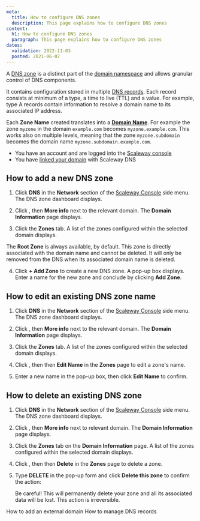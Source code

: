 ```yaml
---
meta:
  title: How to configure DNS zones
  description: This page explains how to configure DNS zones
content:
  h1: How to configure DNS zones
  paragraph: This page explains how to configure DNS zones
dates:
  validation: 2022-11-03
  posted: 2021-06-07
---
```


A [DNS zone](/network/dns-cloud/concepts#dns-zone) is a distinct part of the [domain namespace](/network/dns-cloud/concepts/#dns-namespace) and allows granular control of DNS components. 

It contains configuration stored in multiple [DNS records](/network/dns-cloud/concepts#dns-record). Each record consists at minimum of a type, a time to live (TTL) and a value. For example, type A records contain information to resolve a domain name to its associated IP address.  

Each **Zone Name** created translates into a [**Domain Name**](/network/dns-cloud/concepts/#domain-name-domain). For example the zone `myzone` in the domain `example.com` becomes `myzone.example.com`. This works also on multiple levels, meaning that the zone `myzone.subdomain` becomes the domain name `myzone.subdomain.example.com`.

<Message type="requirement">

- You have an account and are logged into the [Scaleway console](https://console.scaleway.com) 
- You have [linked your domain](/network/dns-cloud/how-to/add-external-domain) with Scaleway DNS

</Message>

## How to add a new DNS zone

1. Click **DNS** in the **Network** section of the [Scaleway Console](https://console.scaleway.com) side menu. The DNS zone dashboard displays.

2. Click <Icon name="more" />, then **More info** next to the relevant domain. The **Domain Information** page displays.

3. Click the **Zones** tab. A list of the zones configured within the selected domain displays.
  <Lightbox src="scaleway-dns-zone-list.webp" alt="" />

  <Message type="note">

  The **Root Zone** is always available, by default. This zone is directly associated with the domain name and cannot be deleted. It will only be removed from the DNS when its associated domain name is deleted. 

  </Message>

4. Click **+ Add Zone** to create a new DNS zone. A pop-up box displays. Enter a name for the new zone and conclude by clicking **Add Zone**.
  <Lightbox src="scaleway-dns-add-zone.webp" alt="" />

## How to edit an existing DNS zone name

1. Click **DNS** in the **Network** section of the [Scaleway Console](https://console.scaleway.com) side menu. The DNS zone dashboard displays.

2. Click <Icon name="more" />, then **More info** next to the relevant domain. The **Domain Information** page displays.

3. Click the **Zones** tab. A list of the zones configured within the selected domain displays.

4. Click <Icon name="more" />, then then **Edit Name** in the **Zones** page to edit a zone's name. 
  <Lightbox src="scaleway-dns-zone-list-edit.webp" alt="" />

5. Enter a new name in the pop-up box, then click **Edit Name** to confirm. 
  <Lightbox src="scaleway-dns-edit-zone-name.webp" alt="" />

## How to delete an existing DNS zone 

1. Click **DNS** in the **Network** section of the [Scaleway Console](https://console.scaleway.com) side menu. The DNS zone dashboard displays.

2. Click <Icon name="more" />, then **More info** next to relevant domain. The **Domain Information** page displays.

3. Click the **Zones** tab on the **Domain Information** page. A list of the zones configured within the selected domain displays.

4. Click <Icon name="more" />, then then **Delete** in the **Zones** page to delete a zone. 

5. Type **DELETE** in the pop-up form and click **Delete this zone** to confirm the action:
    <Lightbox src="scaleway-dns-delete-zone.webp" alt="" />
    <Message type="important">

    Be careful! This will permanently delete your zone and all its associated data will be lost. This action is irreversible.

    </Message>

<Navigation title="See Also">
  <PreviousButton to="/network/dns-cloud/how-to/add-external-domain/">How to add an external domain</PreviousButton>
  <NextButton to="/network/dns-cloud/how-to/manage-dns-records/">How to manage DNS records</NextButton>
</Navigation>
